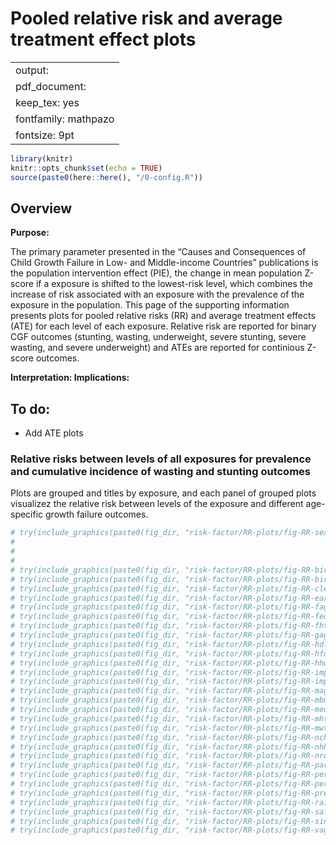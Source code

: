 # Pooled relative risk and average treatment effect plots {#RR}

---
output:
  pdf_document:
    keep_tex: yes
fontfamily: mathpazo
fontsize: 9pt
---

\raggedright


```r
library(knitr)
knitr::opts_chunk$set(echo = TRUE)
source(paste0(here::here(), "/0-config.R"))
```


## Overview

__Purpose: __

The primary parameter presented in the "Causes and Consequences of Child Growth Failure in Low- and Middle-income Countries" publications is the population intervention effect (PIE), the change in mean population Z-score if a exposure is shifted to the lowest-risk level, which combines the increase of risk associated with an exposure with the prevalence of the exposure in the population. This page of the supporting information presents plots for pooled relative risks (RR) and average treatment effects (ATE) for each level of each exposure. Relative risk are reported for binary CGF outcomes (stunting, wasting, underweight, severe stunting, severe wasting, and severe underweight) and ATEs are reported for continious Z-score outcomes.

__Interpretation: __
__Implications: __


## To do:

- Add ATE plots


### Relative risks between levels of all exposures for prevalence and cumulative incidence of wasting and stunting outcomes

Plots are grouped and titles by exposure, and each panel of grouped plots visualizez the relative risk between levels of the exposure and different age-specific growth failure outcomes. 

```r
# try(include_graphics(paste0(fig_dir, "risk-factor/RR-plots/fig-RR-sex.png")))
# 
# 
# 
# try(include_graphics(paste0(fig_dir, "risk-factor/RR-plots/fig-RR-birthlen.png")))
# try(include_graphics(paste0(fig_dir, "risk-factor/RR-plots/fig-RR-birthwt.png")))
# try(include_graphics(paste0(fig_dir, "risk-factor/RR-plots/fig-RR-cleanck.png")))
# try(include_graphics(paste0(fig_dir, "risk-factor/RR-plots/fig-RR-earlybf.png")))
# try(include_graphics(paste0(fig_dir, "risk-factor/RR-plots/fig-RR-fage.png")))
# try(include_graphics(paste0(fig_dir, "risk-factor/RR-plots/fig-RR-feducyrs.png")))
# try(include_graphics(paste0(fig_dir, "risk-factor/RR-plots/fig-RR-fhtcm.png")))
# try(include_graphics(paste0(fig_dir, "risk-factor/RR-plots/fig-RR-gagebrth.png")))
# try(include_graphics(paste0(fig_dir, "risk-factor/RR-plots/fig-RR-hdlvry.png")))
# try(include_graphics(paste0(fig_dir, "risk-factor/RR-plots/fig-RR-hfoodsec.png")))
# try(include_graphics(paste0(fig_dir, "risk-factor/RR-plots/fig-RR-hhwealth_quart.png")))
# try(include_graphics(paste0(fig_dir, "risk-factor/RR-plots/fig-RR-impfloor.png")))
# try(include_graphics(paste0(fig_dir, "risk-factor/RR-plots/fig-RR-impsan.png")))
# try(include_graphics(paste0(fig_dir, "risk-factor/RR-plots/fig-RR-mage.png")))
# try(include_graphics(paste0(fig_dir, "risk-factor/RR-plots/fig-RR-mbmi.png")))
# try(include_graphics(paste0(fig_dir, "risk-factor/RR-plots/fig-RR-meducyrs.png")))
# try(include_graphics(paste0(fig_dir, "risk-factor/RR-plots/fig-RR-mhtcm.png")))
# try(include_graphics(paste0(fig_dir, "risk-factor/RR-plots/fig-RR-mwtkg.png")))
# try(include_graphics(paste0(fig_dir, "risk-factor/RR-plots/fig-RR-nchldlt5.png")))
# try(include_graphics(paste0(fig_dir, "risk-factor/RR-plots/fig-RR-nhh.png")))
# try(include_graphics(paste0(fig_dir, "risk-factor/RR-plots/fig-RR-nrooms.png")))
# try(include_graphics(paste0(fig_dir, "risk-factor/RR-plots/fig-RR-parity.png")))
# try(include_graphics(paste0(fig_dir, "risk-factor/RR-plots/fig-RR-perdiar6.png")))
# try(include_graphics(paste0(fig_dir, "risk-factor/RR-plots/fig-RR-perdiar24.png")))
# try(include_graphics(paste0(fig_dir, "risk-factor/RR-plots/fig-RR-predexfd6.png")))
# try(include_graphics(paste0(fig_dir, "risk-factor/RR-plots/fig-RR-rain_quartile.png")))
# try(include_graphics(paste0(fig_dir, "risk-factor/RR-plots/fig-RR-safeh20.png")))
# try(include_graphics(paste0(fig_dir, "risk-factor/RR-plots/fig-RR-single.png")))
# try(include_graphics(paste0(fig_dir, "risk-factor/RR-plots/fig-RR-vagbrth.png")))
```
